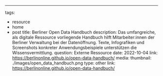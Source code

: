 ---
tags:
  - resource
  - home
  - post
title: Berliner Open Data Handbuch 
description: Das umfangreiche, als digitale Ressource vorliegende Handbuch hilft Mitarbeiter:innen der Berliner Verwaltung bei der Datenöffnung. Texte, Infografiken und Screenshots konkreter Anwendungsbeispiele unterstützen die Wissensvermittlung.
question: Externe Ressource
date: 2022-10-04
link: https://berlinonline.github.io/open-data-handbuch/ 
media:
  thumbnail: ./images/open_data_handbuch.png
  type: other
  link: https://berlinonline.github.io/open-data-handbuch/ 
